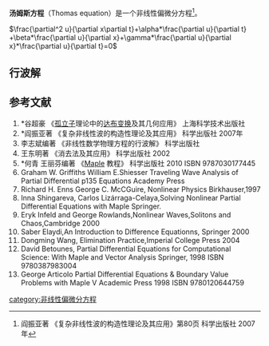 '''汤姆斯方程'''（Thomas equation）是一个非线性偏微分方程<ref>阎振亚著 《复杂非线性波的构造性理论及其应用》第80页 科学出版社 2007年</ref>。

<math>\frac{\partial^2 u}{\partial  x\partial t}+\alpha*\frac{\partial u}{\partial t}
+\beta*\frac{\partial u}{\partial  x}+\gamma*\frac{\partial u}{\partial  x}*\frac{\partial u}{\partial  t}=0</math>

==行波解==
{{Gallery
|width=250
|height=200
|align=center
|File:Thomas equation traveling wave plot 2.gif|
|File:Thomas equation traveling wave plot 3.gif|
|File:Thomas equation traveling wave plot 4.gif|
|File:Thomas equation traveling wave plot 5.gif|
|File:Thomas equation traveling wave plot 9.gif|
|File:Thomas equation traveling wave plot 10.gif|
|File:Thomas equation traveling wave plot 11.gif|
|File:Thomas equation traveling wave plot 12.gif|
|
|
}}

==参考文献==
<references/>
# *谷超豪 《[[孤立子|孤立子]]理论中的[[达布变换|达布变换]]及其几何应用》 上海科学技术出版社
# *阎振亚著 《复杂非线性波的构造性理论及其应用》 科学出版社 2007年
# 李志斌编著 《非线性数学物理方程的行波解》 科学出版社
#王东明著 《消去法及其应用》 科学出版社 2002
# *何青 王丽芬编著 《[[Maple|Maple]] 教程》 科学出版社 2010 ISBN 9787030177445
#Graham W. Griffiths William E.Shiesser Traveling Wave Analysis of Partial Differential p135 Equations Academy Press
# Richard H. Enns George C. McCGuire, Nonlinear Physics Birkhauser,1997
#Inna Shingareva, Carlos Lizárraga-Celaya,Solving Nonlinear Partial Differential Equations with Maple Springer.
#Eryk Infeld and George Rowlands,Nonlinear Waves,Solitons and Chaos,Cambridge 2000
#Saber Elaydi,An Introduction to Difference Equationns, Springer 2000
#Dongming Wang, Elimination Practice,Imperial College Press 2004
# David Betounes, Partial Differential Equations for Computational Science: With Maple and Vector Analysis Springer, 1998 ISBN 9780387983004
# George Articolo Partial Differential Equations & Boundary Value Problems with Maple V Academic Press 1998 ISBN 9780120644759

{{非线性偏微分方程}}

[[category:非线性偏微分方程|category:非线性偏微分方程]]
